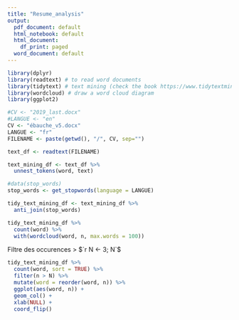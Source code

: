---
title: "Resume_analysis"
output:
  pdf_document: default
  html_notebook: default
  html_document:
    df_print: paged
  word_document: default
---

```{R, echo=FALSE, message=FALSE, warning=FALSE}
library(dplyr)
library(readtext) # to read word documents
library(tidytext) # text mining (check the book https://www.tidytextmining.com/sentiment.html)
library(wordcloud) # draw a word cloud diagram
library(ggplot2)
```

```{R}
#CV <- "2019_last.docx"
#LANGUE <- "en"
CV <- "ébauche_v5.docx"
LANGUE <- "fr"
FILENAME <- paste(getwd(), "/", CV, sep="")
```

```{R, echo=FALSE}
text_df <- readtext(FILENAME)
```

```{R, echo=FALSE}
text_mining_df <- text_df %>%
  unnest_tokens(word, text)
```

```{R, echo=FALSE}
#data(stop_words)
stop_words <- get_stopwords(language = LANGUE)

tidy_text_mining_df <- text_mining_df %>%
  anti_join(stop_words)
```

```{R, echo=FALSE}
tidy_text_mining_df %>%
  count(word) %>%
  with(wordcloud(word, n, max.words = 100))
```

Filtre des occurences > $`r N <- 3; N`$

```{R, echo=FALSE}
tidy_text_mining_df %>%
  count(word, sort = TRUE) %>%
  filter(n > N) %>%
  mutate(word = reorder(word, n)) %>%
  ggplot(aes(word, n)) +
  geom_col() +
  xlab(NULL) +
  coord_flip()
```